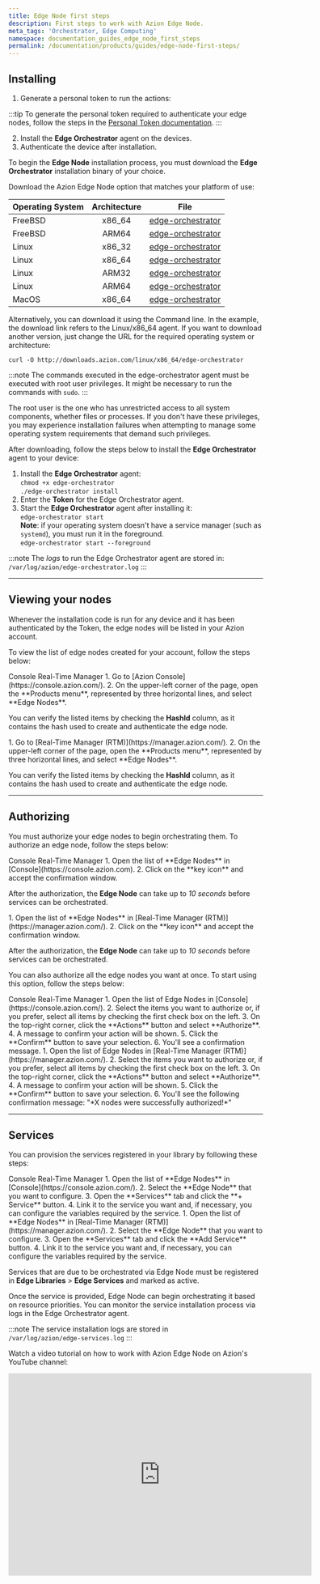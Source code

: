 ```yaml
---
title: Edge Node first steps
description: First steps to work with Azion Edge Node.
meta_tags: 'Orchestrator, Edge Computing'
namespace: documentation_guides_edge_node_first_steps
permalink: /documentation/products/guides/edge-node-first-steps/
---
```



<InterfaceNote />

## Installing

1. Generate a personal token to run the actions:

:::tip
To generate the personal token required to authenticate your edge nodes, follow the steps in the [Personal Token documentation](/en/documentation/products/guides/personal-tokens/).
:::

2. Install the **Edge Orchestrator** agent on the devices.
3. Authenticate the device after installation.

To begin the **Edge Node** installation process, you must download the **Edge Orchestrator** installation binary of your choice.

Download the Azion Edge Node option that matches your platform of use:

| Operating System | Architecture | File                                                         |
| :--------------- | :----------: | ------------------------------------------------------------ |
| FreeBSD          |    x86_64    | [edge-orchestrator](https://downloads.azion.com/freebsd/x86_64/edge-orchestrator) |
| FreeBSD          |    ARM64     | [edge-orchestrator](https://downloads.azion.com/freebsd/arm64/edge-orchestrator) |
| Linux            |    x86_32    | [edge-orchestrator](https://downloads.azion.com/linux/x86_32/edge-orchestrator) |
| Linux            |    x86_64    | [edge-orchestrator](https://downloads.azion.com/linux/x86_64/edge-orchestrator) |
| Linux            |    ARM32     | [edge-orchestrator](https://downloads.azion.com/linux/arm32/edge-orchestrator) |
| Linux            |    ARM64     | [edge-orchestrator](https://downloads.azion.com/linux/arm64/edge-orchestrator) |
| MacOS            |    x86_64    | [edge-orchestrator](https://downloads.azion.com/darwin/x86_64/edge-orchestrator) |

Alternatively, you can download it using the Command line. In the example, the download link refers to the Linux/x86_64 agent. If you want to download another version, just change the URL for the required operating system or architecture:

`curl -O http://downloads.azion.com/linux/x86_64/edge-orchestrator`

:::note 
The commands executed in the edge-orchestrator agent must be executed with root user privileges. It might be necessary to run the commands with `sudo`.
:::

The root user is the one who has unrestricted access to all system components, whether files or processes. If you don't have these privileges, you may experience installation failures when attempting to manage some operating system requirements that demand such privileges.

After downloading, follow the steps below to install the **Edge Orchestrator** agent to your device:

1. Install the **Edge Orchestrator** agent:<br />
   `chmod +x edge-orchestrator`<br />
   `./edge-orchestrator install`
2. Enter the **Token** for the Edge Orchestrator agent.
3. Start the **Edge Orchestrator** agent after installing it:<br />
   `edge-orchestrator start`<br />
   **Note**: if your operating system doesn't have a service manager (such as `systemd`), you must run it in the foreground.<br />
   `edge-orchestrator start --foreground`

:::note 
The *logs* to run the Edge Orchestrator agent are stored in: <br />`/var/log/azion/edge-orchestrator.log`
:::

---

## Viewing your nodes

Whenever the installation code is run for any device and it has been authenticated by the Token, the edge nodes will be listed in your Azion account.

To view the list of edge nodes created for your account, follow the steps below:

<Tabs client:visible>
    <Fragment slot="tab.console">Console</Fragment>
    <Fragment slot="tab.rtm">Real-Time Manager</Fragment>

<Fragment slot="panel.console">
1. Go to [Azion Console](https://console.azion.com/).
2. On the upper-left corner of the page, open the **Products menu**, represented by three horizontal lines, and select **Edge Nodes**.

You can verify the listed items by checking the **HashId** column, as it contains the hash used to create and authenticate the edge node.
</Fragment>

<Fragment slot="panel.rtm">
1. Go to [Real-Time Manager (RTM)](https://manager.azion.com/).
2.  On the upper-left corner of the page, open the **Products menu**, represented by three horizontal lines, and select **Edge Nodes**.

You can verify the listed items by checking the **HashId** column, as it contains the hash used to create and authenticate the edge node.
</Fragment>

</Tabs>

---

## Authorizing 

You must authorize your edge nodes to begin orchestrating them. To authorize an edge node, follow the steps below:

<Tabs client:visible>
    <Fragment slot="tab.console">Console</Fragment>
    <Fragment slot="tab.rtm">Real-Time Manager</Fragment>

<Fragment slot="panel.console">
1. Open the list of **Edge Nodes** in [Console](https://console.azion.com).
2. Click on the **key icon** and accept the confirmation window.

After the authorization, the **Edge Node** can take up to *10 seconds* before services can be orchestrated.
</Fragment>

<Fragment slot="panel.rtm">
1. Open the list of **Edge Nodes** in [Real-Time Manager (RTM)](https://manager.azion.com/).
2. Click on the  **key icon** and accept the confirmation window.

After the authorization, the **Edge Node** can take up to *10 seconds* before services can be orchestrated.
</Fragment>

</Tabs>

You can also authorize all the edge nodes you want at once. To start using this option, follow the steps below:

<Tabs client:visible>
    <Fragment slot="tab.console">Console</Fragment>
    <Fragment slot="tab.rtm">Real-Time Manager</Fragment>

<Fragment slot="panel.console">
1. Open the list of Edge Nodes in [Console](https://console.azion.com/).
2. Select the items you want to authorize or, if you prefer, select all items by checking the first check box on the left.
3. On the top-right corner, click the **Actions** button and select **Authorize**.
4. A message to confirm your action will be shown.
5. Click the **Confirm** button to save your selection.
6. You'll see a confirmation message.
</Fragment>

<Fragment slot="panel.rtm">
1. Open the list of Edge Nodes in [Real-Time Manager (RTM)](https://manager.azion.com/).
2. Select the items you want to authorize or, if you prefer, select all items by checking the first check box on the left.
3. On the top-right corner, click the **Actions** button and select **Authorize**.
4. A message to confirm your action will be shown.
5. Click the **Confirm** button to save your selection.
6. You'll see the following confirmation message: "*X nodes were successfully authorized!*"
</Fragment>

</Tabs>

---

## Services

You can provision the services registered in your library by following these steps:

<Tabs client:visible>
    <Fragment slot="tab.console">Console</Fragment>
    <Fragment slot="tab.rtm">Real-Time Manager</Fragment>

<Fragment slot="panel.console">
1. Open the list of **Edge Nodes** in [Console](https://console.azion.com/).
2. Select the **Edge Node** that you want to configure.
3. Open the **Services** tab and click the **+ Service** button.
4. Link it to the service you want and, if necessary, you can configure the variables required by the service.
</Fragment>

<Fragment slot="panel.rtm">
1. Open the list of **Edge Nodes** in [Real-Time Manager (RTM)](https://manager.azion.com/).
2. Select the **Edge Node** that you want to configure.
3. Open the **Services** tab and click the **Add Service** button.
4. Link it to the service you want and, if necessary, you can configure the variables required by the service.
</Fragment>

</Tabs>

Services that are due to be orchestrated via Edge Node must be registered in **Edge Libraries** > **Edge Services** and marked as active.

Once the service is provided, Edge Node can begin orchestrating it based on resource priorities. You can monitor the service installation process via logs in the Edge Orchestrator agent.

:::note 
The service installation logs are stored in <br/>`/var/log/azion/edge-services.log`
:::

Watch a video tutorial on how to work with Azion Edge Node on Azion's YouTube channel:

<iframe
   src="https://www.youtube.com/embed/Lwcai2ifkIk"
   title="First steps to work with Azion Edge Node"
   loading="lazy"
   width="600"
   height="400"
   frameborder="0"
   allow="accelerometer; autoplay; clipboard-write; encrypted-media; gyroscope; picture-in-picture; web-share"
   allowfullscreen></iframe>
